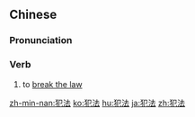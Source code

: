 ==Chinese==
{{zh-forms}}

===Pronunciation===
{{zh-pron
|m=fànfǎ
|c=faan6 faat3
|h=pfs=fam-fap
|mn=hoān-hoat
|cat=v
}}

===Verb===
{{zh-verb}}

# to [[break the law]]

{{zh-cat|Advanced}}

[[zh-min-nan:犯法]]
[[ko:犯法]]
[[hu:犯法]]
[[ja:犯法]]
[[zh:犯法]]